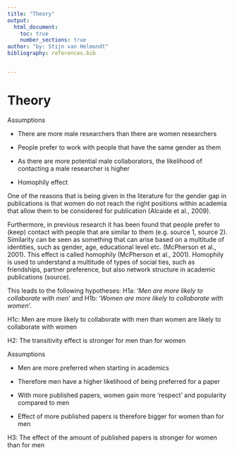 ```yaml
---
title: "Theory"
output:
  html_document:
    toc: true
    number_sections: true
author: "by: Stijn van Helmondt"
bibliography: references.bib


---
```


# Theory


Assumptions

- There are more male researchers than there are women researchers

- People prefer to work with people that have the same gender as them

- As there are more potential male collaborators, the likelihood of contacting a male researcher is higher

- Homophily effect

One of the reasons that is being given in the literature for the gender gap in publications is that women do not reach the right positions within academia that allow them to be considered for publication (Alcaide et al., 2009). 

Furthermore, in previous research it has been found that people prefer to (keep) contact with people that are similar to them (e.g. source 1, source 2). Similarity can be seen as something that can arise based on a multitude of identities, such as gender, age, educational level etc. (McPherson et al., 2001). This effect is called homophily (McPherson et al., 2001). Homophily is used to understand a multitude of types of social ties, such as friendships, partner preference, but also network structure in academic publications (source). 

This leads to the following hypotheses: H1a: '*Men are more likely to collaborate with men*' and H1b: '*Women are more likely to collaborate with women*'.

H1c: Men are more likely to collaborate with men than women are likely to collaborate with women


H2: The transitivity effect is stronger for men than for women


Assumptions
 
 - Men are more preferred when starting in academics
 
 - Therefore men have a higher likelihood of being preferred for a paper
 
 - With more published papers, women gain more 'respect' and popularity compared to men 
 
 - Effect of more published papers is therefore bigger for women than for men

H3: The effect of the amount of published papers is stronger for women than for men


